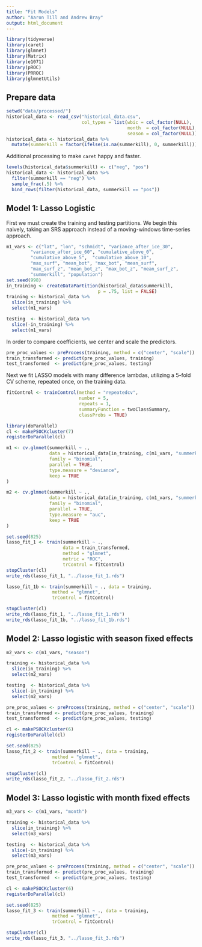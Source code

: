 ```yaml
---
title: "Fit Models"
author: "Aaron Till and Andrew Bray"
output: html_document
---
```


```r
library(tidyverse)
library(caret)
library(glmnet)
library(Matrix)
library(e1071)
library(pROC)
library(PRROC) 
library(glmnetUtils)
```

## Prepare data

```r
setwd("data/processed/")
historical_data <- read_csv("historical_data.csv",
                            col_types = list(wbic = col_factor(NULL),
                                             month  = col_factor(NULL),
                                             season = col_factor(NULL)))
historical_data <- historical_data %>%
  mutate(summerkill = factor(ifelse(is.na(summerkill), 0, summerkill)))
```

Additional processing to make `caret` happy and faster.

```r
levels(historical_data$summerkill) <- c("neg", "pos")
historical_data <- historical_data %>%
  filter(summerkill == "neg") %>%
  sample_frac(.5) %>%
  bind_rows(filter(historical_data, summerkill == "pos"))
```


## Model 1: Lasso Logistic

First we must create the training and testing partitions. We begin this naively,
taking an SRS approach instead of a moving-windows time-series approach.

```r
m1_vars <- c("lat", "lon", "schmidt", "variance_after_ice_30",
         "variance_after_ice_60", "cumulative_above_0",
         "cumulative_above_5",  "cumulative_above_10",
         "max_surf", "mean_bot", "max_bot", "mean_surf", 
         "max_surf_z", "mean_bot_z", "max_bot_z", "mean_surf_z", 
         "summerkill", "population")
set.seed(998)
in_training <- createDataPartition(historical_data$summerkill,
                                  p = .75, list = FALSE)
training <- historical_data %>%
  slice(in_training) %>%
  select(m1_vars)

testing  <- historical_data %>%
  slice(-in_training) %>%
  select(m1_vars)
```

In order to compare coefficients, we center and scale the predictors.

```r
pre_proc_values <- preProcess(training, method = c("center", "scale"))
train_transformed <- predict(pre_proc_values, training)
test_transformed  <- predict(pre_proc_values, testing)
```


Next we fit LASSO models with many difference lambdas, utilizing a 5-fold CV
scheme, repeated once, on the training data.

```r
fitControl <- trainControl(method = "repeatedcv",
                           number = 5,
                           repeats = 1,
                           summaryFunction = twoClassSummary,
                           classProbs = TRUE)

library(doParallel)
cl <- makePSOCKcluster(7)
registerDoParallel(cl)

m1 <- cv.glmnet(summerkill ~ .,
                data = historical_data[in_training, c(m1_vars, "summerkill")],
                family = "binomial",
                parallel = TRUE, 
                type.measure = "deviance",
                keep = TRUE
)

m2 <- cv.glmnet(summerkill ~ .,
                data = historical_data[in_training, c(m1_vars, "summerkill")],
                family = "binomial",
                parallel = TRUE, 
                type.measure = "auc",
                keep = TRUE
)

set.seed(825)
lasso_fit_1 <- train(summerkill ~ ., 
                     data = train_transformed, 
                     method = "glmnet", 
                     metric = "ROC",
                     trControl = fitControl)
stopCluster(cl)
write_rds(lasso_fit_1, "../lasso_fit_1.rds")

lasso_fit_1b <- train(summerkill ~ ., data = training, 
                 method = "glmnet", 
                 trControl = fitControl)

stopCluster(cl)
write_rds(lasso_fit_1, "../lasso_fit_1.rds")
write_rds(lasso_fit_1b, "../lasso_fit_1b.rds")
```


## Model 2: Lasso logistic with season fixed effects

```r
m2_vars <- c(m1_vars, "season")

training <- historical_data %>%
  slice(in_training) %>%
  select(m2_vars)

testing  <- historical_data %>%
  slice(-in_training) %>%
  select(m2_vars)
```

```r
pre_proc_values <- preProcess(training, method = c("center", "scale"))
train_transformed <- predict(pre_proc_values, training)
test_transformed  <- predict(pre_proc_values, testing)
```

```r
cl <- makePSOCKcluster(6)
registerDoParallel(cl)

set.seed(825)
lasso_fit_2 <- train(summerkill ~ ., data = training, 
                 method = "glmnet", 
                 trControl = fitControl)

stopCluster(cl)
write_rds(lasso_fit_2, "../lasso_fit_2.rds")
```


## Model 3: Lasso logistic with month fixed effects

```r
m3_vars <- c(m1_vars, "month")

training <- historical_data %>%
  slice(in_training) %>%
  select(m3_vars)

testing  <- historical_data %>%
  slice(-in_training) %>%
  select(m3_vars)
```

```r
pre_proc_values <- preProcess(training, method = c("center", "scale"))
train_transformed <- predict(pre_proc_values, training)
test_transformed  <- predict(pre_proc_values, testing)
```

```r
cl <- makePSOCKcluster(6)
registerDoParallel(cl)

set.seed(825)
lasso_fit_3 <- train(summerkill ~ ., data = training, 
                 method = "glmnet", 
                 trControl = fitControl)

stopCluster(cl)
write_rds(lasso_fit_3, "../lasso_fit_3.rds")
```
